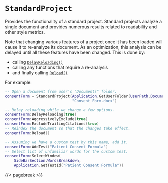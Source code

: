 # `StandardProject`

Provides the functionality of a standard project.
Standard projects analyze a single document and provides numerous results related to readability and other style metrics.

Note that changing various features of a project once it has been loaded will cause it to re-analyze its document.
As an optimization, this analysis can be delayed until all these features have been changed.
This is done by:

- calling [`DelayReloading()`](#standard-delayreloading)
- calling any functions that require a re-analysis
- and finally calling [`Reload()`](#standard-reload)

For\index{examples!creating a standard project} example\index{projects!creating from a document}:

``` .lua
-- Open a document from user's "Documents" folder.
consentForm = StandardProject(Application.GetUserFolder(UserPath.Documents) ..
                              "Consent Form.docx")

-- Delay reloading while we change a few options.
consentForm:DelayReloading(true)
consentForm:AggressivelyExclude(true)
consentForm:ExcludeTrailingCitations(true)
-- Reindex the document so that the changes take effect.
consentForm:Reload()

-- Assuming we have a custom test by this name, add it.
consentForm:AddTest("Patient Consent Formula")
-- Select list of unfamiliar words for the custom test.
consentForm:SelectWindow(
    SideBarSection.WordsBreakdown,
    Application.GetTestId("Patient Consent Formula"))
```

{{< pagebreak >}}